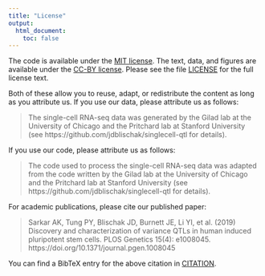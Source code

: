 ```yaml
---
title: "License"
output:
  html_document:
    toc: false
---
```


The code is available under the [MIT license][mit]. The text, data, and figures
are available under the [CC-BY license][cc-by]. Please see the file
[LICENSE][license] for the full license text.

Both of these allow you to reuse, adapt, or redistribute the content as long as
you attribute us. If you use our data, please attribute us as follows:

> The single-cell RNA-seq data was generated by the Gilad lab at the University
> of Chicago and the Pritchard lab at Stanford University (see
> https://github.com/jdblischak/singlecell-qtl for details).

If you use our code, please attribute us as follows:

> The code used to process the single-cell RNA-seq data was adapted from the
> code written by the Gilad lab at the University of Chicago and the Pritchard
> lab at Stanford University (see https://github.com/jdblischak/singlecell-qtl
> for details).

For academic publications, please cite our published paper:

> Sarkar AK, Tung PY, Blischak JD, Burnett JE, Li YI, et al. (2019) Discovery
> and characterization of variance QTLs in human induced pluripotent stem cells.
> PLOS Genetics 15(4): e1008045. https://doi.org/10.1371/journal.pgen.1008045

You can find a BibTeX entry for the above citation in [CITATION][citation].

[cc-by]: https://creativecommons.org/licenses/by/4.0/
[citation]: https://github.com/jdblischak/singlecell-qtl/blob/master/CITATION
[license]: https://github.com/jdblischak/singlecell-qtl/blob/master/LICENSE
[mit]: https://choosealicense.com/licenses/mit/
